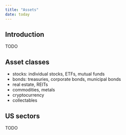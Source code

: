```yaml
---
title: "Assets"
date: today
---
```


Introduction
--------------------------------------------

TODO


Asset classes
--------------------------------------------

-   stocks: individual stocks, ETFs, mutual funds
-   bonds: treasuries, corporate bonds, municipal bonds
-   real estate, REITs
-   commodities, metals
-   cryptocurrency
-   collectables


US sectors
--------------------------------------------

TODO


